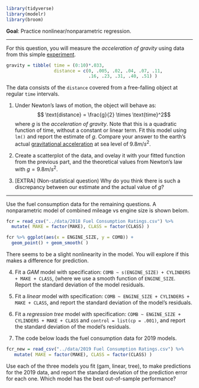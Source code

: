 ```r
library(tidyverse)
library(modelr)
library(broom)
```

**Goal**: Practice nonlinear/nonparametric regression. 

***

For this question, you will measure the *acceleration of gravity* using data from this simple [experiment](https://www.exploratorium.edu/snacks/falling-gravity). 

```r
gravity = tibble( time = (0:10)*.033, 
                  distance = c(0, .005, .02, .04, .07, .11, 
                               .16, .23, .31, .40, .51) )
```
The data consists of the `distance` covered from a free-falling object at regular `time` intervals. 


1. Under Newton's laws of motion, the object will behave as:
$$ \text{distance} = \frac{g}{2} \times \text{time}^2$$
where $g$ is the *acceleration of gravity*. Note that this is a quadratic function of time, without a constant or linear term. Fit this model using `lm()` and report the estimate of $g$. Compare your answer to the earth's actual [gravitational acceleration](https://en.wikipedia.org/wiki/Gravitational_acceleration) at sea level of $9.8m/s^2$. 



2. Create a scatterplot of the data, and ovelay it with your fitted function from the previous part, and the theoretical values from Newton's law with $g=9.8m/s^2$. 


3. [EXTRA] (Non-statistical question) Why do you think there is such a  discrepancy between our estimate and the actual value of $g$?


***

Use the fuel consumption data for the remaining questions. A nonparametric model of combined mileage vs engine size is shown belom. 
```r
fcr = read_csv("../data/2018 Fuel Consumption Ratings.csv") %>%
  mutate( MAKE = factor(MAKE), CLASS = factor(CLASS) )

fcr %>% ggplot(aes(x = ENGINE_SIZE, y = COMB)) +
  geom_point() + geom_smooth( )
```

There seems to be a slight nonlinearity in the model. You will explore if this makes a difference for prediction. 

4. Fit a *GAM* model with specification: `COMB ~ s(ENGINE_SIZE) + CYLINDERS + MAKE + CLASS`, (where we use a smooth function of `ENGINE_SIZE`. Report the standard deviation of the model residuals.



5. Fit a *linear* model with specification: `COMB ~ ENGINE_SIZE + CYLINDERS + MAKE + CLASS`, and report the standard deviation of the model's residuals.





6. Fit a *regression tree* model with specification: `COMB ~ ENGINE_SIZE + CYLINDERS + MAKE + CLASS` and `control = list(cp = .001)`, and report the standard deviation of the model's residuals.



7. The code below loads the fuel consumption data for 2019 models.
```r
fcr_new = read_csv("../data/2019 Fuel Consumption Ratings.csv") %>% 
   mutate( MAKE = factor(MAKE), CLASS = factor(CLASS) )
```
Use each of the three models you fit (gam, linear, tree), to make predictions for the 2019 data, and report the standard deviation of the prediction error for each one. Which model has the best out-of-sample performance?


